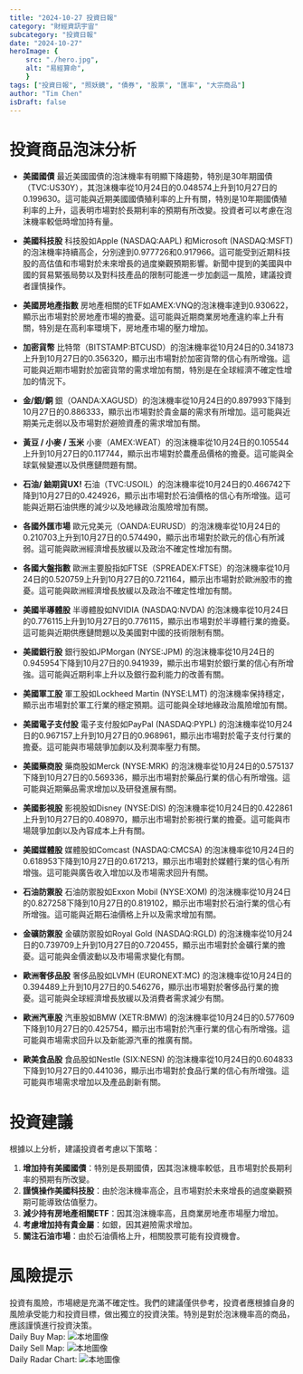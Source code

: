 ```yaml
---
title: "2024-10-27 投資日報"
category: "財經資訊宇宙"
subcategory: "投資日報"
date: "2024-10-27"
heroImage: {
    src: "./hero.jpg",
    alt: "易經算命",
    }
tags: ["投資日報", "照妖鏡", "債券", "股票", "匯率", "大宗商品"]
author: "Tim Chen"
isDraft: false
---
```

# 投資商品泡沫分析

- **美國國債**
  最近美國國債的泡沫機率有明顯下降趨勢，特別是30年期國債（TVC:US30Y），其泡沫機率從10月24日的0.048574上升到10月27日的0.199630。這可能與近期美國國債殖利率的上升有關，特別是10年期國債殖利率的上升，這表明市場對於長期利率的預期有所改變。投資者可以考慮在泡沫機率較低時增加持有量。

- **美國科技股**
  科技股如Apple (NASDAQ:AAPL) 和Microsoft (NASDAQ:MSFT) 的泡沫機率持續高企，分別達到0.977726和0.917966。這可能受到近期科技股的高估值和市場對於未來增長的過度樂觀預期影響。新聞中提到的美國與中國的貿易緊張局勢以及對科技產品的限制可能進一步加劇這一風險，建議投資者謹慎操作。

- **美國房地產指數**
  房地產相關的ETF如AMEX:VNQ的泡沫機率達到0.930622，顯示出市場對於房地產市場的擔憂。這可能與近期商業房地產違約率上升有關，特別是在高利率環境下，房地產市場的壓力增加。

- **加密貨幣**
  比特幣（BITSTAMP:BTCUSD）的泡沫機率從10月24日的0.341873上升到10月27日的0.356320，顯示出市場對於加密貨幣的信心有所增強。這可能與近期市場對於加密貨幣的需求增加有關，特別是在全球經濟不確定性增加的情況下。

- **金/銀/銅**
  銀（OANDA:XAGUSD）的泡沫機率從10月24日的0.897993下降到10月27日的0.886333，顯示出市場對於貴金屬的需求有所增加。這可能與近期美元走弱以及市場對於避險資產的需求增加有關。

- **黃豆 / 小麥 / 玉米**
  小麥（AMEX:WEAT）的泡沫機率從10月24日的0.105544上升到10月27日的0.117744，顯示出市場對於農產品價格的擔憂。這可能與全球氣候變遷以及供應鏈問題有關。

- **石油/ 鈾期貨UX!**
  石油（TVC:USOIL）的泡沫機率從10月24日的0.466742下降到10月27日的0.424926，顯示出市場對於石油價格的信心有所增強。這可能與近期石油供應的減少以及地緣政治風險增加有關。

- **各國外匯市場**
  歐元兌美元（OANDA:EURUSD）的泡沫機率從10月24日的0.210703上升到10月27日的0.574490，顯示出市場對於歐元的信心有所減弱。這可能與歐洲經濟增長放緩以及政治不確定性增加有關。

- **各國大盤指數**
  歐洲主要股指如FTSE（SPREADEX:FTSE）的泡沫機率從10月24日的0.520759上升到10月27日的0.721164，顯示出市場對於歐洲股市的擔憂。這可能與歐洲經濟增長放緩以及政治不確定性增加有關。

- **美國半導體股**
  半導體股如NVIDIA (NASDAQ:NVDA) 的泡沫機率從10月24日的0.776115上升到10月27日的0.776115，顯示出市場對於半導體行業的擔憂。這可能與近期供應鏈問題以及美國對中國的技術限制有關。

- **美國銀行股**
  銀行股如JPMorgan (NYSE:JPM) 的泡沫機率從10月24日的0.945954下降到10月27日的0.941939，顯示出市場對於銀行業的信心有所增強。這可能與近期利率上升以及銀行盈利能力的改善有關。

- **美國軍工股**
  軍工股如Lockheed Martin (NYSE:LMT) 的泡沫機率保持穩定，顯示出市場對於軍工行業的穩定預期。這可能與全球地緣政治風險增加有關。

- **美國電子支付股**
  電子支付股如PayPal (NASDAQ:PYPL) 的泡沫機率從10月24日的0.967157上升到10月27日的0.968961，顯示出市場對於電子支付行業的擔憂。這可能與市場競爭加劇以及利潤率壓力有關。

- **美國藥商股**
  藥商股如Merck (NYSE:MRK) 的泡沫機率從10月24日的0.575137下降到10月27日的0.569336，顯示出市場對於藥品行業的信心有所增強。這可能與近期藥品需求增加以及研發進展有關。

- **美國影視股**
  影視股如Disney (NYSE:DIS) 的泡沫機率從10月24日的0.422861上升到10月27日的0.408970，顯示出市場對於影視行業的擔憂。這可能與市場競爭加劇以及內容成本上升有關。

- **美國媒體股**
  媒體股如Comcast (NASDAQ:CMCSA) 的泡沫機率從10月24日的0.618953下降到10月27日的0.617213，顯示出市場對於媒體行業的信心有所增強。這可能與廣告收入增加以及市場需求回升有關。

- **石油防禦股**
  石油防禦股如Exxon Mobil (NYSE:XOM) 的泡沫機率從10月24日的0.827258下降到10月27日的0.819102，顯示出市場對於石油行業的信心有所增強。這可能與近期石油價格上升以及需求增加有關。

- **金礦防禦股**
  金礦防禦股如Royal Gold (NASDAQ:RGLD) 的泡沫機率從10月24日的0.739709上升到10月27日的0.720455，顯示出市場對於金礦行業的擔憂。這可能與金價波動以及市場需求變化有關。

- **歐洲奢侈品股**
  奢侈品股如LVMH (EURONEXT:MC) 的泡沫機率從10月24日的0.394489上升到10月27日的0.546276，顯示出市場對於奢侈品行業的擔憂。這可能與全球經濟增長放緩以及消費者需求減少有關。

- **歐洲汽車股**
  汽車股如BMW (XETR:BMW) 的泡沫機率從10月24日的0.577609下降到10月27日的0.425754，顯示出市場對於汽車行業的信心有所增強。這可能與市場需求回升以及新能源汽車的推廣有關。

- **歐美食品股**
  食品股如Nestle (SIX:NESN) 的泡沫機率從10月24日的0.604833下降到10月27日的0.441036，顯示出市場對於食品行業的信心有所增強。這可能與市場需求增加以及產品創新有關。

# 投資建議

根據以上分析，建議投資者考慮以下策略：

1. **增加持有美國國債**：特別是長期國債，因其泡沫機率較低，且市場對於長期利率的預期有所改變。
2. **謹慎操作美國科技股**：由於泡沫機率高企，且市場對於未來增長的過度樂觀預期可能導致估值壓力。
3. **減少持有房地產相關ETF**：因其泡沫機率高，且商業房地產市場壓力增加。
4. **考慮增加持有貴金屬**：如銀，因其避險需求增加。
5. **關注石油市場**：由於石油價格上升，相關股票可能有投資機會。

# 風險提示

投資有風險，市場總是充滿不確定性。我們的建議僅供參考，投資者應根據自身的風險承受能力和投資目標，做出獨立的投資決策。特別是對於泡沫機率高的商品，應該謹慎進行投資決策。
<br />
Daily Buy Map:
![本地圖像](./buyMap.svg)
<br />
Daily Sell Map:
![本地圖像](./sellMap.svg)
<br />
Daily Radar Chart:
![本地圖像](./radar.svg)
<br />
